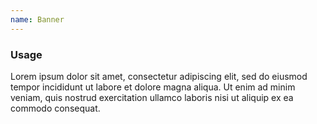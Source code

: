```yaml
---
name: Banner
---
```


<Tabs>
  <Tab name="Code">

### Usage

Lorem ipsum dolor sit amet, consectetur adipiscing elit, sed do eiusmod tempor
incididunt ut labore et dolore magna aliqua. Ut enim ad minim veniam, quis
nostrud exercitation ullamco laboris nisi ut aliquip ex ea commodo consequat.

<Playground title="Status">
  <Banner message="Something went wrong" />
</Playground>

<Playground title="Status with custom background color">
  <Banner backgroundColor="purple100" message="Something went wrong" />
</Playground>

<Playground title="Dismissable">
  <Banner dismissable message="Something went wrong" />
</Playground>

<Playground title="Status With Wrapped text">
  <Banner message="Error message here. If the message wraps. This is how error message here. If the message wraps. If the message wraps. Error message here. If the message wraps. This is how error message here. If the message wraps. If the message wraps." />
</Playground>

<Playground title="Dismissable With Wrapped text">
  <Banner
    dismissable
    message="Error message here. If the message wraps. This is how error message here. If the message wraps. If the message wraps. Error message here. If the message wraps. This is how error message here. If the message wraps. If the message wraps."
  />
</Playground>

  </Tab>
  <Tab name="Guidelines">

  </Tab>

  <Tab name="Notes">

  </Tab>
</Tabs>
